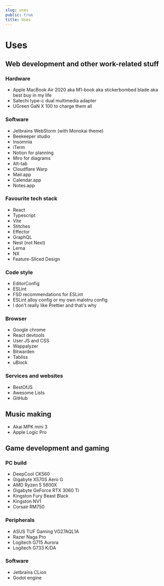 ```yaml
---
slug: uses
public: true
title: Uses
---
```


# Uses

## Web development and other work-related stuff

### Hardware

- Apple MacBook Air 2020 aka M1-book aka stickerbombed blade aka best buy in my life
- Satechi type-c dual multimedia adapter
- UGreen GaN X 100 to charge them all

### Software

- Jetbrains WebStorm (with Monokai theme)
- Beekeeper studio
- Insomnia
- iTerm
- Notion for planning
- Miro for diagrams
- Alt-tab
- Cloudflare Warp
- Mail.app
- Calendar.app
- Notes.app

### Favourite tech stack

- React
- Typescript
- Vite
- Stitches
- Effector
- GraphQL
- Nest (not Next)
- Lerna
- NX
- Feature-Sliced Design

### Code style

- EditorConfig
- ESLint
- FSD recommendations for ESLint
- ESLint alloy config or my own malotru config
- I don't really like Prettier and that's why

### Browser

- Google chrome
- React devtools
- User JS and CSS
- Wappalyzer
- Bitwarden
- Tabliss
- uBlock

### Services and websites

- BestOfJS
- Awesome Lists
- GitHub

## Music making

- Akai MPK mini 3
- Apple Logic Pro

## Game development and gaming

### PC build

- DeepCool CK560
- Gigabyte X570S Aero G
- AMD Ryzen 5 5600X
- Gigabyte GeForce RTX 3060 Ti
- Kingston Fury Beast Black
- Kingston NV1
- Corsair RM750

### Peripherals

- ASUS TUF Gaming VG27AQL1A
- Razer Naga Pro
- Logitech G715 Aurora
- Logitech G733 K/DA

### Software

- Jetbrains CLion
- Godot engine
